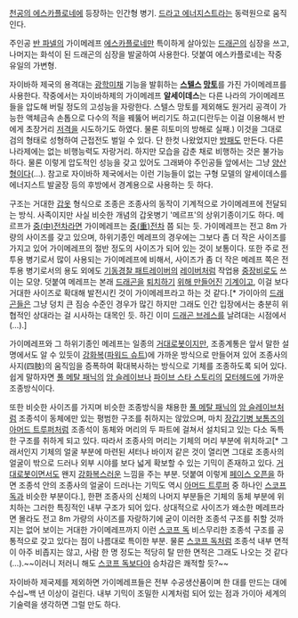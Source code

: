 [[천공의 에스카플로네]]에 등장하는 인간형 병기. [[드라고 에너지스트]]라는 동력원으로 움직인다.

주인공 [[반 파넬]]의 가이메레프 [[에스카플로네]]만 특이하게 살아있는 [[드래곤]]의 심장을 쓰고, 나머지는 화석이 된 드래곤의 심장을 발굴하여 사용한다. 덧붙여 에스카플로네는 작중 유일의 가변형.

자이바하 제국의 용격대는 [[광학미채]] 기능을 발휘하는 '''[[스텔스]] [[망토]]'''를 가진 가이메레프를 사용한다. 작중에서는 자이바하제의 가이메레프 '''알세이데스'''는 다른 나라의 가이메레프들을 압도해 버릴 정도의 고성능을 자랑한다. 스텔스 망토를 제외해도 원거리 공격이 가능한 액체금속 손톱으로 다수의 적을 꿰뚫어 버리기도 하고(디란두는 이걸 이용해서 반에게 초장거리 [[저격]]을 시도하기도 하였다. 물론 히토미의 방해로 실패.) 이것을 그대로 검의 형태로 성형하여 근접전도 벌일 수 있다. 단 한컷 나왔었지만 [[방패]]도 만든다. 다른 나라제에는 없는 비행능력도 자랑거리. 하지만 모습을 감춘 채로 비행하는 것은 불가능하다. 물론 이렇게 압도적인 성능을 갖고 있어도 그래봐야 주인공들 앞에서는 그냥 [[양산형]]이다(…). 참고로 자이바하 제국에서는 이런 기능들이 없는 구형 모델의 알세이데스를 에너지스트 발굴장 등의 후방에서 경계용으로 사용하는 듯 하다.

구조는 거대한 [[갑옷]] 형식으로 조종은 조종사의 동작이 기계적으로 가이메레프에 전달되는 방식. 사족이지만 사실 비슷한 개념의 갑옷병기 '메르프'의 상위기종이기도 하다. 메르프가 [[중(中)전차]]라면 가이메레프는 [[중(重)전차]] 쯤 되는 듯. 가이메레프는 전고 8m 가량의 사이즈를 갖고 있으며, 하위기종인 메레프의 경우에는 그보다 좀 더 작은 사이즈를 가지고 있어 가이메레프의 절반 정도의 사이즈가 되어 있는 것이 보통이다.
또한 주로 전투용 병기로서 많이 사용되는 가이메레프에 비해서, 사이즈가 좀 더 작은 메레프 쪽은 전투용 병기로서의 용도 외에도 [[기동경찰 패트레이버]]의 [[레이버]]처럼 작업용 [[중장비]]로도 쓰이는 모양. 덧붙여 메레프는 본래 [[드래곤]]을 [[드래곤 슬레이어|퇴치하기]] [[몬스터 헌터 시리즈|위해 만들어진]] [[예거(퍼시픽 림)|기계]]이고, 이걸 보다 거대한 사이즈로 확대해 발전시킨 것이 가이메레프라고 하는 것 같다.[* 가이아의 [[드래곤]]들은 그냥 덩치 큰 짐승 수준인 경우가 많긴 하지만 그래도 인간 입장에서는 충분히 위협적인 상대라는 걸 시사하는 대목인 듯. 하긴 이미 [[드래곤 브레스]]를 날려대는 시점에서(…).]

가이메레프와 그 하위기종인 메레프는 일종의 [[거대로봇]]이지만, 조종계통은 앞서 말한 설명에서도 알 수 있듯이 [[강화복]]([[파워드 슈트]])에 가까운 방식으로 만들어져 있어 조종사의 사지(四肢)의 움직임을 증폭하여 확대복사하는 방식으로 기체를 조종하도록 되어 있다. 쉽게 말하자면 [[풀 메탈 패닉]]의 [[암 슬레이브]]나 [[파이브 스타 스토리]]의 [[모터헤드(FSS)|모터헤드]]에 가까운 조종방식이다.

또한 비슷한 사이즈를 가지며 비슷한 조종방식을 채용한 [[풀 메탈 패닉]]의 [[암 슬레이브]]처럼 조종석이 동체에만 있는 평범한 구조를 취하지는 않았으며, 마치 [[장갑기병 보톰즈]]의 [[아머드 트루퍼]]처럼 조종석이 동체와 머리의 두 파트에 걸쳐서 설치되고 있는 다소 독특한 구조를 취하게 되고 있다. 따라서 조종사의 머리는 기체의 머리 부분에 위치하고[* 그래서인지 기체의 얼굴 부분에 마련된 셔터나 바이저 같은 것이 열리면 그대로 조종사의 얼굴이 밖으로 드러나 외부 시야를 보다 넓게 확보할 수 있는 기믹이 존재하고 있다. [[거대로봇]]이면서도 왠지 [[강화복]]스러운 느낌을 주는 부분. 덧붙여 이렇게 [[페이스 오픈]]을 하면 조종석 안의 조종사의 얼굴이 드러나는 기믹도 역시 [[아머드 트루퍼]] 중 하나인 [[스코프 독]]과 비슷한 부분이다.], 한편 조종사의 신체의 나머지 부분들은 기체의 동체 부분에 위치하는 그러한 특징적인 내부 구조가 되어 있다.
상대적으로 사이즈가 왜소한 메레프라면 몰라도 전고 8m 가량의 사이즈를 자랑하기에 굳이 이러한 조종석 구조를 취할 것까지는 없어 보이는 거대한 가이메레프까지 이런 [[스코프 독]] 비스무리한 조종석 구조를 공통적으로 갖고 있다는 점이 나름대로 특이한 부분. 물론 [[스코프 독]]처럼 조종석 내부 면적이 아주 비좁지는 않고, 사람 한 명 정도는 적당히 탈 만한 면적은 그래도 나오는 것 같다(…).~~이러니 저러니 해도 [[스코프 독]]보다야 승차감은 쾌적할 듯?~~

자이바하 제국제를 제외하면 가이메레프들은 전부 수공생산품이며 한 대를 만드는 대에 수십~백 년 이상이 걸린다. 내부 기믹이 조밀한 시계처럼 되어 있는 점과 가이아 세계의 기술력을 생각하면 그럴 만도 하다.
